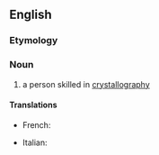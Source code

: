 ==English==

===Etymology===
{{suffix|crystallography|er|lang=en}}

===Noun===
{{en-noun}}

# a person skilled in [[crystallography]]

====Translations====
{{trans-top|a person skilled in crystallography}}
* French: {{t+|fr|cristallographe|m-f}}
{{trans-mid}}
* Italian: {{t|it|cristallografo|m}}
{{trans-bottom}}